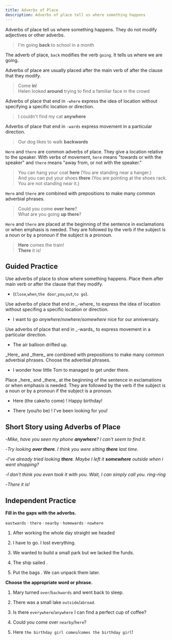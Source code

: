 ```yaml
---
title: Adverbs of Place
description: Adverbs of place tell us where something happens
---
```


Adverbs of place tell us where something happens. They do not modify adjectives or other adverbs.

> I'm going **back** to school in a month

The adverb of place, `back` modifies the verb `going`. It tells us where we are going.

Adverbs of place are usually placed after the main verb of after the clause that they modify.

> Come **in**!  
> Helen looked **around** trying to find a familiar face in the crowd

Adverbs of place that end in `-where` express the idea of location without specifying a specific location or direction.

> I couldn't find my cat **anywhere**

Adverbs of place that end in `-wards` express movement in a particular direction.

> Our dog likes to walk **backwards**

`Here` and `there` are common adverbs of place. They give a location relative to the speaker. With verbs of movement, `here` means "towards or with the speaker" and `there` means "away from, or not with the speaker."

> You can hang your coat **here** (You are standing near a hanger.)  
> And you can put your shoes **there** (You are pointing at the shoes rack. You are not standing near it.)

`Here` and `there` are combined with prepositions to make many common adverbial phrases.

> Could you come **over here**?  
> What are you going **up there**?

`Here` and `there` are placed at the beginning of the sentence in exclamations or when emphasis is needed. They are followed by the verb if the subject is a noun or by a pronoun if the subject is a pronoun.

> **Here** comes the train!  
> **There** it is!

## Guided Practice

<Callout type="success">
  Use adverbs of place to show where something happens. Place them after main verb or
  after the clause that they modify.
</Callout>

- (`Close`,`when`,`the door`,`you`,`out`,`to go`). <Tooltip content="Close the door when you go out." />

<Callout type="success">
  Use adverbs of place that end in _-where_ to express the idea of location without
  specifing a specific location or direction.
</Callout>

- I want to go _anywhere_/_nowhere_/_somewhere_ nice for our anniversary. <Tooltip content="I want to go somewhere nice for our anniversary." />

<Callout type="success">
  Use adverbs of place that end in _-wards_ to express movement in a particular direction.
</Callout>

- The air balloon drifted up. <Tooltip content="The air balloon drifted upwards." />

<Callout type="success">
  _Here_ and _there_ are combined with prepositions to make many common adverbial phrases.
  Choose the adverbial phrases.
</Callout>

- I wonder how little Tom to managed to get under there. <Tooltip content="under there" />

<Callout type="success">
  Place _here_ and _there_ at the beginning of the sentence in exclamations or when
  emphasis is needed. They are followed by the verb if the subject is a noun or by a
  pronoun if the subject is a pronoun.
</Callout>

- Here (the cake/to come) <Blank /> ! Happy birthday! <Tooltip content="Here comes the cake! Happy birthday!" />

- There (you/to be) <Blank /> ! I've been looking for you! <Tooltip content="There you are! I've been looking for you!" />

## Short Story using Adverbs of Place

-_Mike, have you seen my phone **anywhere**? I can't seem to find it._

-_Try looking **over there**. I think you were sitting **there** last time._

-_I've already tried looking **there**. Maybe I left it **somewhere** outside when i went shopping?_

-_I don't think you even took it with you. Wait, I can simply call you. ring-ring_

-_There it is!_

## Independent Practice

**Fill in the gaps with the adverbs.**

`eastwards` · `there` · `nearby` · `homewards` · `nowhere`

1. After working the whole day straight we headed <Blank /> <Tooltip content="homewards" />

2. I have <Blank /> to go. I lost everything. <Tooltip content="nowhere" />

3. We wanted to build a small park <Blank /> but we lacked the funds. <Tooltip content="nearby" />

4. The ship sailed <Blank /> . <Tooltip content="eastwards" />

5. Put the bags <Blank /> . We can unpack them later. <Tooltip content="there" />

**Choose the appropriate word or phrase.**

1. Mary turned `over`/`backwards` and went back to sleep. <Tooltip content="over" />

2. There was a small lake `outside`/`abroad`. <Tooltip content="outside" />

3. Is there `everywhere`/`anywhere` I can find a perfect cup of coffee? <Tooltip content="anywhere" />

4. Could you come over `nearby`/`here`? <Tooltip content="here" />

5. Here `the birthday girl comes`/`comes the birthday girl`! <Tooltip content="Here comes the birthday girl!" />
